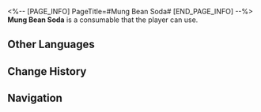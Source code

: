 <%-- [PAGE_INFO]
PageTitle=#Mung Bean Soda#
[END_PAGE_INFO] --%>
{{Consumable Infobox
|id          = 408405
|image       = Item Mung Bean Soda.png
|type        = Attack Consumables
|rarity      = 2
|effect      = Upon use, increases ATK of all allies by 5% plus an additional 170 ATK increase for the next battle.
|description = Made from fermented legume-based products. It smells sour and pungent, but tastes cool and refreshing.<br />If you can drink a big bottle of mung bean soda and remain calm, you will definitely impress the gormandizers on the Luofu.
|effectType  = 
|effectType2 = 
|effectType3 = 
|recipe      = 
|source1     = [[Vending Machine]]
|source2     = 
|source3     = 
}}
{{Description|''"Like mung beans? Like soda? Then what are you complaining about!?"''}}
'''Mung Bean Soda''' is a consumable that the player can use.

==Other Languages==
{{Other Languages
|en   = Mung Bean Soda
|zhs  = 苏打豆汁儿
|zht  = 蘇打豆汁兒
|ja   = ソーダ豆汁
|ko   = 소다 두유
|es   = Refresco de frijoles
|fr   = Soda aux haricots mungo
|ru   = Содовая соя
|th   = Mung Bean Soda
|vi   = Sữa Đậu Soda
|de   = Mungobohnensoda
|id   = Mung Bean Soda
|pt   = Refrigerante de Feijão Mungo
}}

==Change History==
{{Change History|1.0}}

==Navigation==
{{Consumable Navbox}}
